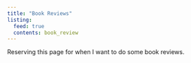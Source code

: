 ```yaml
---
title: "Book Reviews"
listing:
  feed: true
  contents: book_review
---
```


Reserving this page for when I want to do some book reviews.